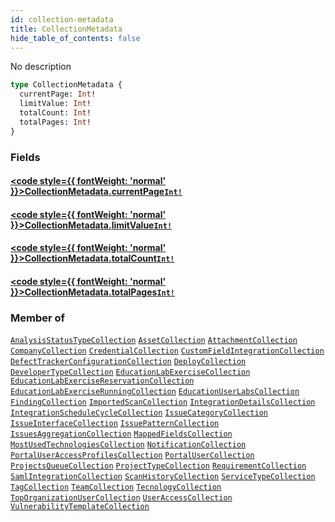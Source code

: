 ```yaml
---
id: collection-metadata
title: CollectionMetadata
hide_table_of_contents: false
---
```








No description

```graphql
type CollectionMetadata {
  currentPage: Int!
  limitValue: Int!
  totalCount: Int!
  totalPages: Int!
}
```


### Fields

#### [<code style={{ fontWeight: 'normal' }}>CollectionMetadata.<b>currentPage</b></code>](#)<Bullet />[`Int!`](/api/graphql/documentation/scalars/int) <Badge class="secondary" text="non-null"/> <Badge class="secondary" text="scalar"/>
> 
> 

#### [<code style={{ fontWeight: 'normal' }}>CollectionMetadata.<b>limitValue</b></code>](#)<Bullet />[`Int!`](/api/graphql/documentation/scalars/int) <Badge class="secondary" text="non-null"/> <Badge class="secondary" text="scalar"/>
> 
> 

#### [<code style={{ fontWeight: 'normal' }}>CollectionMetadata.<b>totalCount</b></code>](#)<Bullet />[`Int!`](/api/graphql/documentation/scalars/int) <Badge class="secondary" text="non-null"/> <Badge class="secondary" text="scalar"/>
> 
> 

#### [<code style={{ fontWeight: 'normal' }}>CollectionMetadata.<b>totalPages</b></code>](#)<Bullet />[`Int!`](/api/graphql/documentation/scalars/int) <Badge class="secondary" text="non-null"/> <Badge class="secondary" text="scalar"/>
> 
> 



### Member of

[`AnalysisStatusTypeCollection`](/api/graphql/documentation/objects/analysis-status-type-collection)  <Badge class="secondary" text="object"/><Bullet />[`AssetCollection`](/api/graphql/documentation/objects/asset-collection)  <Badge class="secondary" text="object"/><Bullet />[`AttachmentCollection`](/api/graphql/documentation/objects/attachment-collection)  <Badge class="secondary" text="object"/><Bullet />[`CompanyCollection`](/api/graphql/documentation/objects/company-collection)  <Badge class="secondary" text="object"/><Bullet />[`CredentialCollection`](/api/graphql/documentation/objects/credential-collection)  <Badge class="secondary" text="object"/><Bullet />[`CustomFieldIntegrationCollection`](/api/graphql/documentation/objects/custom-field-integration-collection)  <Badge class="secondary" text="object"/><Bullet />[`DefectTrackerConfigurationCollection`](/api/graphql/documentation/objects/defect-tracker-configuration-collection)  <Badge class="secondary" text="object"/><Bullet />[`DeployCollection`](/api/graphql/documentation/objects/deploy-collection)  <Badge class="secondary" text="object"/><Bullet />[`DeveloperTypeCollection`](/api/graphql/documentation/objects/developer-type-collection)  <Badge class="secondary" text="object"/><Bullet />[`EducationLabExerciseCollection`](/api/graphql/documentation/objects/education-lab-exercise-collection)  <Badge class="secondary" text="object"/><Bullet />[`EducationLabExerciseReservationCollection`](/api/graphql/documentation/objects/education-lab-exercise-reservation-collection)  <Badge class="secondary" text="object"/><Bullet />[`EducationLabExerciseRunningCollection`](/api/graphql/documentation/objects/education-lab-exercise-running-collection)  <Badge class="secondary" text="object"/><Bullet />[`EducationUserLabsCollection`](/api/graphql/documentation/objects/education-user-labs-collection)  <Badge class="secondary" text="object"/><Bullet />[`FindingCollection`](/api/graphql/documentation/objects/finding-collection)  <Badge class="secondary" text="object"/><Bullet />[`ImportedScanCollection`](/api/graphql/documentation/objects/imported-scan-collection)  <Badge class="secondary" text="object"/><Bullet />[`IntegrationDetailsCollection`](/api/graphql/documentation/objects/integration-details-collection)  <Badge class="secondary" text="object"/><Bullet />[`IntegrationScheduleCycleCollection`](/api/graphql/documentation/objects/integration-schedule-cycle-collection)  <Badge class="secondary" text="object"/><Bullet />[`IssueCategoryCollection`](/api/graphql/documentation/objects/issue-category-collection)  <Badge class="secondary" text="object"/><Bullet />[`IssueInterfaceCollection`](/api/graphql/documentation/objects/issue-interface-collection)  <Badge class="secondary" text="object"/><Bullet />[`IssuePatternCollection`](/api/graphql/documentation/objects/issue-pattern-collection)  <Badge class="secondary" text="object"/><Bullet />[`IssuesAggregationCollection`](/api/graphql/documentation/objects/issues-aggregation-collection)  <Badge class="secondary" text="object"/><Bullet />[`MappedFieldsCollection`](/api/graphql/documentation/objects/mapped-fields-collection)  <Badge class="secondary" text="object"/><Bullet />[`MostUsedTechnologiesCollection`](/api/graphql/documentation/objects/most-used-technologies-collection)  <Badge class="secondary" text="object"/><Bullet />[`NotificationCollection`](/api/graphql/documentation/objects/notification-collection)  <Badge class="secondary" text="object"/><Bullet />[`PortalUserAccessProfilesCollection`](/api/graphql/documentation/objects/portal-user-access-profiles-collection)  <Badge class="secondary" text="object"/><Bullet />[`PortalUserCollection`](/api/graphql/documentation/objects/portal-user-collection)  <Badge class="secondary" text="object"/><Bullet />[`ProjectsQueueCollection`](/api/graphql/documentation/objects/projects-queue-collection)  <Badge class="secondary" text="object"/><Bullet />[`ProjectTypeCollection`](/api/graphql/documentation/objects/project-type-collection)  <Badge class="secondary" text="object"/><Bullet />[`RequirementCollection`](/api/graphql/documentation/objects/requirement-collection)  <Badge class="secondary" text="object"/><Bullet />[`SamlIntegrationCollection`](/api/graphql/documentation/objects/saml-integration-collection)  <Badge class="secondary" text="object"/><Bullet />[`ScanHistoryCollection`](/api/graphql/documentation/objects/scan-history-collection)  <Badge class="secondary" text="object"/><Bullet />[`ServiceTypeCollection`](/api/graphql/documentation/objects/service-type-collection)  <Badge class="secondary" text="object"/><Bullet />[`TagCollection`](/api/graphql/documentation/objects/tag-collection)  <Badge class="secondary" text="object"/><Bullet />[`TeamCollection`](/api/graphql/documentation/objects/team-collection)  <Badge class="secondary" text="object"/><Bullet />[`TecnologyCollection`](/api/graphql/documentation/objects/tecnology-collection)  <Badge class="secondary" text="object"/><Bullet />[`TopOrganizationUserCollection`](/api/graphql/documentation/objects/top-organization-user-collection)  <Badge class="secondary" text="object"/><Bullet />[`UserAccessCollection`](/api/graphql/documentation/objects/user-access-collection)  <Badge class="secondary" text="object"/><Bullet />[`VulnerabilityTemplateCollection`](/api/graphql/documentation/objects/vulnerability-template-collection)  <Badge class="secondary" text="object"/>



